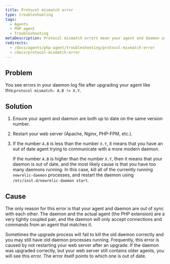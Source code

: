 ```yaml
---
title: Protocol mismatch error
type: troubleshooting
tags:
  - Agents
  - PHP agent
  - Troubleshooting
metaDescription: Protocol mismatch errors mean your agent and daemon are out of sync. Follow these steps to fix it.
redirects:
  - /docs/agents/php-agent/troubleshooting/protocol-mismatch-error
  - /docs/protocol-mismatch-error
---
```


## Problem

You see errors in your daemon log file after upgrading your agent like this:`protocol mismatch: A.B != X.Y`.

## Solution

1. Ensure your agent and daemon are both up to date on the same version number.
2. Restart your web server (Apache, Nginx, PHP-FPM, etc.).
3. If the number `A.B` is less than the number `X.Y`, it means that you have an out of date agent trying to communicate with a more modern daemon.

   If the number `A.B` is higher than the number `X.Y`, then it means that your daemon is out of date, and the most likely cause is that you have too many daemons running. In this case, kill all of the currently running `newrelic-daemon` processes, and restart the daemon using `/etc/init.d/newrelic-daemon start`.

## Cause

The only reason for this error is that your agent and daemon are out of sync with each other. The daemon and the actual agent (the PHP extension) are a very tightly coupled pair, and the daemon will only accept connections and commands from an agent that matches it.

Sometimes the upgrade process will fail to kill the old daemon correctly and you may still have old daemon processes running. Frequently, this error is caused by not restarting your web server after an upgrade. If the daemon was upgraded correctly, but your web server still contains older agents, you will see this error. The error itself points to which one is out of date.